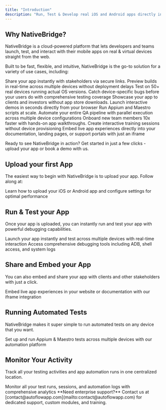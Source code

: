 ```yaml
---
title: "Introduction"
description: "Run, Test & Develop real iOS and Android apps directly in your browser & IDE(Like VSCode & Cursor) with NativeBridge - no downloads, installations, or extra permissions needed!"
---
```


## Why NativeBridge?

NativeBridge is a cloud-powered platform that lets developers and teams launch, test, and interact with their mobile apps on real & virtual devices straight from the web.

Built to be fast, flexible, and intuitive, NativeBridge is the go-to solution for a variety of use cases, including:

<CardGroup cols={3}>
  <Card
    title="Live App Previews"
    icon="globe"
  >
    Share your app instantly with stakeholders via secure links. Preview builds in real-time across multiple devices without deployment delays
  </Card>
  <Card
    title="Mobile Testing"
    icon="shield-check"
  >
    Test on 50+ real devices running actual OS versions. Catch device-specific bugs before your users do with comprehensive testing coverage
  </Card>
  <Card
    title="Mobile Demos"
    icon="bolt"
  >
    Showcase your app to clients and investors without app store downloads. Launch interactive demos in seconds directly from your browser
  </Card>
  <Card
    title="Test Automation"
    icon="code"
  >
    Run Appium and Maestro scripts at scale. Automate your entire QA pipeline with parallel execution across multiple device configurations
  </Card>
  <Card
    title="Training & Onboarding"
    icon="badge-check"
  >
    Onboard new team members 10x faster with hands-on app walkthroughs. Create interactive training sessions without device provisioning
  </Card>
  <Card
    title="Embedded Previews"
    icon="puzzle-piece"
  >
    Embed live app experiences directly into your documentation, landing pages, or support portals with just an iframe
  </Card>
</CardGroup>

Ready to see NativeBridge in action? Get started in just a few clicks - upload your app or book a demo with us.

## Upload your first App
The easiest way to begin with NativeBridge is to upload your app. Follow along at:

<Card title="App Upload Guide" icon="upload" href="/platform/app-management/uploading-apps/uploading-apps">
  Learn how to upload your iOS or Android app and configure settings for optimal performance
</Card>

## Run & Test your App
Once your app is uploaded, you can instantly run and test your app with powerful debugging capabilities.

<CardGroup cols={2}>
  <Card title="Running & Testing Apps" icon="play-circle" href="/platform/app-management/running-and-testing-apps">
    Launch your app instantly and test across multiple devices with real-time interaction
  </Card>

  <Card title="Debugging Tools" icon="bug" href="/platform/app-management/debugging-tools">
    Access comprehensive debugging tools including ADB, shell access, and system logs
  </Card>
</CardGroup>

## Share and Embed your App
You can also embed and share your app with clients and other stakeholders with just a click.

<Card title="Embedding Apps" icon="code" href="/platform/app-management/embedding-apps">
  Embed live app experiences in your website or documentation with our iframe integration
</Card>

## Running Automated Tests
NativeBridge makes it super simple to run automated tests on any device that you want.

<Card title="Test Automation" icon="robot" href="/testing/test-automation">
  Set up and run Appium & Maestro tests across multiple devices with our automation platform
</Card>

## Monitor Your Activity
Track all your testing activities and app automation runs in one centralized location.

<Card title="Activity Dashboard" icon="chart-line" href="/platform/app-management/activity-dashboard">
  Monitor all your test runs, sessions, and automation logs with comprehensive analytics
</Card>

<Note>
  **Need enterprise support?** Contact us at [contact@autoflowapp.com](mailto:contact@autoflowapp.com) for dedicated support, custom modules, and training.
</Note>